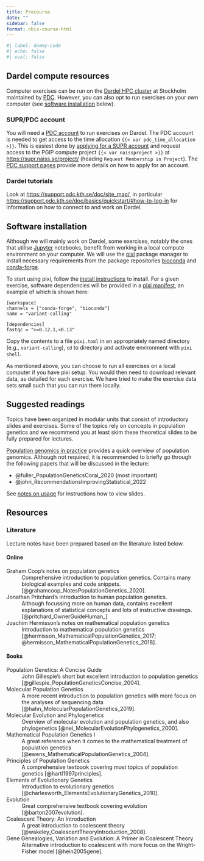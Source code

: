 ```yaml
---
title: Precourse
date: ""
sidebar: false
format: nbis-course-html
---
```


```r
#| label: dummy-code
#| echo: false
#| eval: false
```

## Dardel compute resources

<!-- markdownlint-disable MD013 -->

Computer exercises can be run on the [Dardel HPC
cluster](https://www.pdc.kth.se/hpc-services/computing-systems/dardel-hpc-system/dardel-1.1043529)
at Stockholm maintained by [PDC](https://www.pdc.kth.se/). However,
you can also opt to run exercises on your own computer (see [software
installation](#sec-software-installation) below).

<!-- markdownlint-enable MD013 -->

### SUPR/PDC account

<!-- markdownlint-disable MD013 -->

You will need a [PDC
account](https://support.pdc.kth.se/doc/getting_access/get_access/#applying-for-an-account)
to run exercises on Dardel. The PDC account is needed to get access to
the time allocation `{{< var pdc_time_allocation >}}`. This is easiest
done by [applying for a SUPR
account](https://supr.naiss.se/person/register/) and request access to
the PGIP compute project `{{< var naissproject >}}` at
<https://supr.naiss.se/project/> (heading `Request Membership in
Project`). The [PDC support
pages](https://support.pdc.kth.se/doc/getting_access/get_access#apply-via-pdc-webpage)
provide more details on how to apply for an account.

<!-- markdownlint-enable MD013 -->

### Dardel tutorials

Look at <https://support.pdc.kth.se/doc/site_map/>, in particular
<https://support.pdc.kth.se/doc/basics/quickstart/#how-to-log-in> for
information on how to connect to and work on Dardel.

## Software installation{#sec-software-installation}

Although we will mainly work on Dardel, some exercises, notably the
ones that utilise [Jupyter](https://jupyter.org/) notebooks, benefit
from working in a local compute environment on your computer. We will
use the [pixi](https://pixi.sh/latest/) package manager to install
necessary requirements from the package repositories
[bioconda](https://bioconda.github.io/) and
[conda-forge](https://conda-forge.org/).

To start using pixi, follow the [install
instructions](https://pixi.sh/latest/installation/) to install. For a
given exercise, software dependencies will be provided in a [pixi
manifest](https://pixi.sh/latest/reference/pixi_manifest/#manifest-discovery),
an example of which is shown here:

```{lang="text" }
[workspace]
channels = ["conda-forge", "bioconda"]
name = "variant-calling"

[dependencies]
fastqc = ">=0.12.1,<0.13"
```

Copy the contents to a file `pixi.toml` in an appropriately named
directory (e.g., `variant-calling`), `cd` to directory and activate
environment with `pixi shell`.

As mentioned above, you can choose to run all exercises on a local
computer if you have pixi setup. You would then need to download
relevant data, as detailed for each exercise. We have tried to make
the exercise data sets small such that you can run them locally.

## Suggested readings

Topics have been organized in modular units that consist of
introductory slides and exercises. Some of the topics rely on concepts
in population genetics and we recommend you at least skim these
theoretical slides to be fully prepared for lectures.

[Population genomics in practice]({{< var pgip_material
>}}/slides/pgip) provides a quick overview of population genomics.
Although not required, it is recommended to briefly go through the
following papers that will be discussed in the lecture:

- @fuller_PopulationGeneticsCoral_2020 (most important)
- @johri_RecommendationsImprovingStatistical_2022

See [notes on usage]({{< var pgip_material
>}}/slides/index.html#a-note-on-usage) for instructions how to view
slides.

## Resources

### Literature

Lecture notes have been prepared based on the literature listed below.

#### Online

Graham Coop's notes on population genetics
: Comprehensive introduction to population genetics. Contains many
biological examples and code snippets.
[@grahamcoop_NotesPopulationGenetics_2020].

Jonathan Pritchard's introduction to human population genetics.
: Although focussing more on human data, contains excellent
  explanations of statistical concepts and lots of instructive
  drawings. [@pritchard_OwnerGuideHuman_]

Joachim Hermisson's notes on mathematical population genetics
: Introduction to mathematical population genetics [@hermisson_MathematicalPopulationGenetics_2017;
@hermisson_MathematicalPopulationGenetics_2018].

#### Books

Population Genetics: A Concise Guide
: John Gillespie's short but excellent introduction to population
  genetics [@gillespie_PopulationGeneticsConcise_2004].

Molecular Population Genetics
: A more recent introduction to population genetics with more focus on
  the analyses of sequencing data  [@hahn_MolecularPopulationGenetics_2019].

Molecular Evolution and Phylogenetics
: Overview of molecular evolution and population genetics, and also
  phylogenetics [@nei_MolecularEvolutionPhylogenetics_2000].

Mathematical Population Genetics I
: A great reference when it comes to the mathematical treatment of
  population genetics [@ewens_MathematicalPopulationGenetics_2004].

Principles of Population Genetics
: A comprehensive textbook covering most topics of population
  genetics [@hartl1997principles].

Elements of Evolutionary Genetics
: Introduction to evolutionary genetics [@charlesworth_ElementsEvolutionaryGenetics_2010].

Evolution
: Great comprehensive textbook covering evolution [@barton2007evolution].

Coalescent Theory: An Introduction
: A great introduction to coalescent theory [@wakeley_CoalescentTheoryIntroduction_2008].

Gene Genealogies, Variation and Evolution: A Primer in Coalescent Theory
: Alternative introduction to coalescent with more focus on the
  Wright-Fisher model [@hein2005gene].
